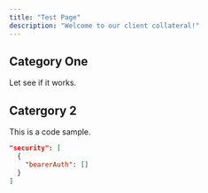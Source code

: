 ```yaml
---
title: "Test Page"
description: "Welcome to our client collateral!"
---
```



## Category One

<Card title="This is a test note" icon="leaf" href="https://github.com/mintlify/starter/blob/main/api-reference/openapi.json">
  Let see if it works. 
</Card>

## Catergory 2

This is a code sample.

```json
"security": [
  {
    "bearerAuth": []
  }
]
```